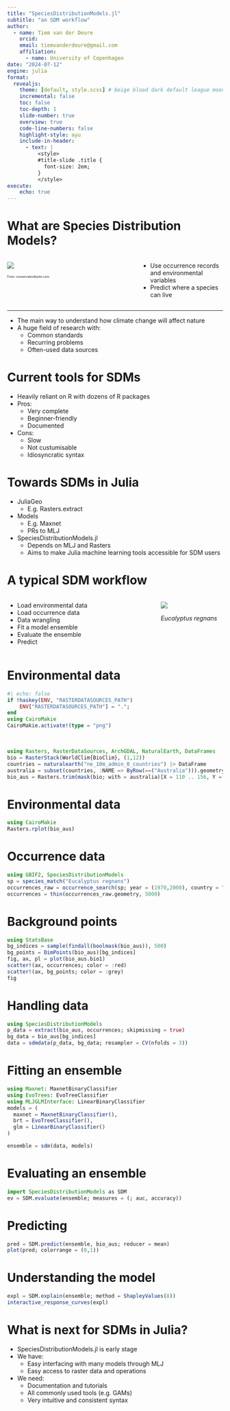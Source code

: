 ```yaml
---
title: "SpeciesDistributionModels.jl"
subtitle: "an SDM workflow"
author:
  - name: Tiem van der Deure
    orcid:
    email: tiemvanderdeure@gmail.com
    affiliation:
      - name: University of Copenhagen
date: "2024-07-12"
engine: julia
format:
  revealjs:
    theme: [default, style.scss] # beige blood dark default league moon night serif simple sky solarized
    incremental: false
    toc: false
    toc-depth: 1
    slide-number: true
    overview: true
    code-line-numbers: false
    highlight-style: ayu
    include-in-header:
      - text: |
          <style>
          #title-slide .title {
            font-size: 2em;
          }
          </style>
execute:
    echo: true
---
```


# What are Species Distribution Models?
:::: {.columns}

::: {.column width="60%"}
![](https://conservationbytes.com/wp-content/uploads/2020/07/sdm.png)

::: {style="font-size: 50%;"}
From: conservationbytes.com
:::
:::

::: {.column width="40%"}
- Use occurrence records and environmental variables
- Predict where a species can live
:::

::::

- - -

- The main way to understand how climate change will affect nature
- A huge field of research with:
  - Common standards
  - Recurring problems
  - Often-used data sources


# Current tools for SDMs
- Heavily reliant on R with dozens of R packages
- Pros:
  - Very complete
  - Beginner-friendly
  - Documented
- Cons:
  - Slow
  - Not custumisable
  - Idiosyncratic syntax

# Towards SDMs in Julia
- JuliaGeo
  - E.g. Rasters.extract
- Models
  - E.g. Maxnet
  - PRs to MLJ
- SpeciesDistributionModels.jl
  - Depends on MLJ and Rasters
  - Aims to make Julia machine learning tools accessible for SDM users

# A typical SDM workflow
:::: {.columns}

::: {.column width="70%"}
- Load environmental data
- Load occurrence data
- Data wrangling 
- Fit a model ensemble
- Evaluate the ensemble
- Predict 
:::

::: {.column width="30%"}
![](https://upload.wikimedia.org/wikipedia/commons/4/47/Tasmania_logging_08_Mighty_tree.jpg)

_Eucalyptus regnans_

:::

::::

# Environmental data

```julia
#| echo: false
if !haskey(ENV, "RASTERDATASOURCES_PATH")
    ENV["RASTERDATASOURCES_PATH"] = ".";
end
using CairoMakie
CairoMakie.activate!(type = "png")
```
\
```julia
using Rasters, RasterDataSources, ArchGDAL, NaturalEarth, DataFrames
bio = RasterStack(WorldClim{BioClim}, (1,12))
countries = naturalearth("ne_10m_admin_0_countries") |> DataFrame
australia = subset(countries, :NAME => ByRow(==("Australia"))).geometry
bio_aus = Rasters.trim(mask(bio; with = australia)[X = 110 .. 156, Y = -45 .. -10])
```

# Environmental data
```julia
using CairoMakie
Rasters.rplot(bio_aus)
```

# Occurrence data
```julia
using GBIF2, SpeciesDistributionModels
sp = species_match("Eucalyptus regnans")
occurrences_raw = occurrence_search(sp; year = (1970,2000), country = "AU", hasCoordinate = true, limit = 2000)
occurrences = thin(occurrences_raw.geometry, 5000)

```
# Background points
```julia
using StatsBase
bg_indices = sample(findall(boolmask(bio_aus)), 500)
bg_points = DimPoints(bio_aus)[bg_indices]
fig, ax, pl = plot(bio_aus.bio1)
scatter!(ax, occurrences; color = :red)
scatter!(ax, bg_points; color = :grey)
fig
```

# Handling data
```julia
using SpeciesDistributionModels
p_data = extract(bio_aus, occurrences; skipmissing = true)
bg_data = bio_aus[bg_indices]
data = sdmdata(p_data, bg_data; resampler = CV(nfolds = 3))
```

# Fitting an ensemble
```julia
using Maxnet: MaxnetBinaryClassifier
using EvoTrees: EvoTreeClassifier
using MLJGLMInterface: LinearBinaryClassifier
models = (
  maxnet = MaxnetBinaryClassifier(),
  brt = EvoTreeClassifier(),
  glm = LinearBinaryClassifier()
)

ensemble = sdm(data, models)
```

# Evaluating an ensemble
```julia
import SpeciesDistributionModels as SDM
ev = SDM.evaluate(ensemble; measures = (; auc, accuracy))
```

# Predicting
```julia
pred = SDM.predict(ensemble, bio_aus; reducer = mean)
plot(pred; colorrange = (0,1))
```

# Understanding the model
```julia
expl = SDM.explain(ensemble; method = ShapleyValues(8))
interactive_response_curves(expl)
```

# What is next for SDMs in Julia?
- SpeciesDistributionModels.jl is early stage
- We have:
  - Easy interfacing with many models through MLJ
  - Easy access to raster data and operations
- We need:
  - Documentation and tutorials
  - All commonly used tools (e.g. GAMs)
  - Very intuitive and consistent syntax


